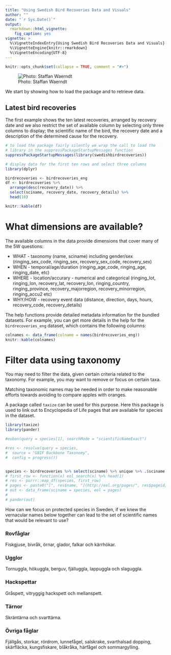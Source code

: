 ```yaml
---
title: "Using Swedish Bird Recoveries Data and Visuals"
author: ""
date: "`r Sys.Date()`"
output: 
  rmarkdown::html_vignette:
    fig_caption: yes
vignette: >
  %\VignetteIndexEntry{Using Swedish Bird Recoveries Data and Visuals}
  %\VignetteEngine{knitr::rmarkdown}
  %\VignetteEncoding{UTF-8}
---
```


```r
knitr::opts_chunk$set(collapse = TRUE, comment = "#>")
```

![Photo: Staffan Waerndt](fig/birds.jpg)

We start by showing how to load the package and to retrieve data. 

## Latest bird recoveries

The first example shows the ten latest recoveries, arranged by recovery date and we also restrict the set of available column by selecting only three columns to display; the scientific name of the bird, the recovery date and a description of the determined cause for the recovery.

```r
# to load the package fairly silently we wrap the call to load the
# library in the suppressPackageStartupMessages function
suppressPackageStartupMessages(library(swedishbirdrecoveries))

# display data for the first ten rows and select three columns
library(dplyr)

birdrecoveries <- birdrecoveries_eng
df <- birdrecoveries %>% 
  arrange(desc(recovery_date)) %>%
  select(sciname, recovery_date, recovery_details) %>%
  head(10)

knitr::kable(df)
```

# What dimensions are available?

The available columns in the data provide dimensions that cover many of the 5W questions:

- WHAT - taxonomy (name, sciname) including gender/sex (ringing_sex_code, ringing_sex, recovery_sex_code, recovery_sex)
- WHEN - temporal/age/duration (ringing_age_code, ringing_age, ringing_date, etc)
- WHERE - location/accurary - numerical and categorical (ringing_lot, ringing_lon, recovery_lat, recovery_lon, ringing_country, ringing_province, recovery_majorregion, recovery_minorregion, ringing_accu2 etc)
- WHY/HOW - recovery event data (distance, direction, days, hours, recovery_code, recovery_details)

The help functions provide detailed metadata information for the bundled datasets. For example, you can get more details in the help for the `birdrecoveries_eng` dataset, which contains the following columns:

```r
colnames <- data_frame(colname = names(birdrecoveries_eng))
knitr::kable(colnames)
```

# Filter data using taxonomy

You may need to filter the data, given certain criteria related to the taxonomy. For example, you may want to remove or focus on certain taxa. 

Matching taxonomic names may be needed in order to make reasonable efforts towards avoiding to compare apples with oranges. 

A package called `taxize` can be used for this purpose. Here this package is used to link out to Encyclopedia of Life pages that are available for species in the dataset.

```r
library(taxize)
library(pander)

#eubon(query = species[1], searchMode = "scientificNameExact")

#res <- resolve(query = species, 
#  source = "GBIF Backbone Taxonomy", 
#  config = progress())


species <- birdrecoveries %>% select(sciname) %>% unique %>% .$sciname
# first_row <- function(x) eol_search(x) %>% head(1)
# res <- purrr::map_df(species, first_row)
# pages <- paste0("[", res$name, "](http://eol.org/pages/", res$pageid, ")\n")
# out <- data_frame(sciname = species, eol = pages)
# 
# pander(out)

```

How can we focus on protected species in Sweden, if we knew the vernacular names below together can lead to the set of scientific names that would be relevant to use?

### Rovfåglar 

Fiskgjuse, bivråk, örnar, glador, falkar och kärrhökar. 

### Ugglor

Tornuggla, hökuggla, berguv, fjälluggla, lappuggla och slaguggla. 

### Hackspettar 

Gråspett, vitryggig hackspett och mellanspett. 

### Tärnor 

Skräntärna och svarttärna.

### Övriga fåglar

Fjällgås, storkar, rördrom, lunnefågel, salskrake, svarthalsad dopping, skärfläcka, kungsfiskare, blåkråka, härfågel och sommargylling. 
